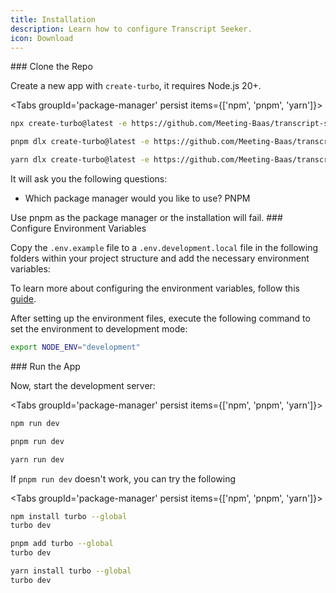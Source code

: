 ```yaml
---
title: Installation
description: Learn how to configure Transcript Seeker.
icon: Download
---
```



<Steps>
<Step>
### Clone the Repo

Create a new app with `create-turbo`, it requires Node.js 20+.

<Tabs groupId='package-manager' persist items={['npm', 'pnpm', 'yarn']}>

```bash tab="npm"
npx create-turbo@latest -e https://github.com/Meeting-Baas/transcript-seeker
```

```bash tab="pnpm"
pnpm dlx create-turbo@latest -e https://github.com/Meeting-Baas/transcript-seeker
```

```bash tab="yarn"
yarn dlx create-turbo@latest -e https://github.com/Meeting-Baas/transcript-seeker
```

</Tabs>

It will ask you the following questions:

- Which package manager would you like to use? PNPM

<Callout type="warn">
  Use pnpm as the package manager or the installation will fail.
</Callout>

</Step>

<Step>
### Configure Environment Variables

Copy the `.env.example` file to a `.env.development.local` file in the following folders within your project structure and add the necessary environment variables:

To learn more about configuring the environment variables, follow this [guide](/docs/concepts/environment-variables).

<Files>
  <Folder name="apps" defaultOpen>
    <Folder name="api" defaultOpen>
      <File name=".env.development.local" />
    </Folder>
  </Folder>
  <Folder name="apps" defaultOpen>
    <Folder name="proxy" defaultOpen>
      <File name=".env.development.local" />
    </Folder>
  </Folder>
  <File name=".env.development.local" />
  <File name="package.json" />
</Files>

After setting up the environment files, execute the following command to set the environment to development mode:

```bash title="Terminal"
export NODE_ENV="development"
```

</Step>

<Step>
### Run the App

Now, start the development server:


<Tabs groupId='package-manager' persist items={['npm', 'pnpm', 'yarn']}>

```bash tab="npm"
npm run dev
```

```bash tab="pnpm"
pnpm run dev
```

```bash tab="yarn"
yarn run dev
```

</Tabs>

<Callout> If `pnpm run dev` doesn't work, you can try the following </Callout>

<Tabs groupId='package-manager' persist items={['npm', 'pnpm', 'yarn']}>

```bash tab="npm"
npm install turbo --global
turbo dev
```

```bash tab="pnpm"
pnpm add turbo --global
turbo dev
```

```bash tab="yarn"
yarn install turbo --global
turbo dev
```

</Tabs>
</Step>
</Steps>
